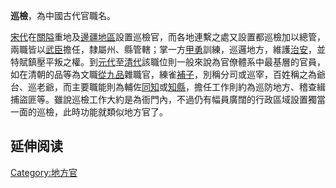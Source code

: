 {{Unreferenced|time=2018-10-14T05:34:03+00:00}}

'''巡檢'''，為中國古代官職名。

[[宋代|宋代]]在[[關隘|關隘]]重地及[[邊疆地區|邊疆地區]]設置巡檢官，而各地連繫之處又設置都巡檢加以總管，兩職皆以[[武臣|武臣]]擔任，隸屬州、縣管轄；掌一方[[甲勇|甲勇]]訓練，巡邏地方，維護[[治安|治安]]，並特賦鎮壓平叛之權。到[[元代|元代]]至[[清代|清代]]該職位則一般來說為官僚體系中最基層的官員，如在清朝的品等為文職[[從九品|從九品]]雜職官，練雀[[補子|補子]]，別稱分司或巡宰，百姓稱之為爺台、巡老爺，而主要職能則為輔佐[[同知|同知]]或[[知縣|知縣]]，擔任工作則約為巡防地方、稽查緝捕盜匪等。雖說巡檢工作大約是為衙門內，不過仍有幅員廣闊的行政區域設置獨當一面的巡檢，此時功能就類似地方官了。

== 延伸阅读 ==
{{Wikisource further reading}}

{{Government-official-hist-stub}}

[[Category:地方官|Category:地方官]]